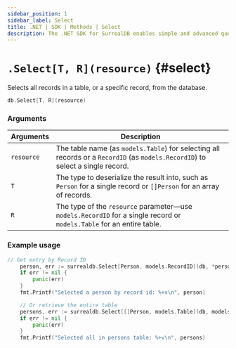 ```yaml
---
sidebar_position: 1
sidebar_label: Select
title: .NET | SDK | Methods | Select
description: The .NET SDK for SurrealDB enables simple and advanced querying of a remote or embedded database.
---
```



# `.Select[T, R](resource)` {#select}

Selects all records in a table, or a specific record, from the database.

```go title="Method Syntax"
db.Select[T, R](resource)
```

### Arguments

<table>
    <thead>
        <tr>
            <th colspan="2" scope="col">Arguments</th>
            <th colspan="2" scope="col">Description</th>
        </tr>
    </thead>
    <tbody>
        <tr>
            <td colspan="2" scope="col" scope="row" data-label="Arguments">
                <code>resource</code>
                <Label label="required" />
            </td>
            <td colspan="2" scope="col" scope="row" data-label="Description">
                The table name (as <code>models.Table</code>) for selecting all records or a <code>RecordID</code> (as <code>models.RecordID</code>) to select a single record.
            </td>
        </tr>
        <tr>
            <td colspan="2" scope="col" scope="row" data-label="Arguments">
                <code>T</code>
                <Label label="required" />
            </td>
            <td colspan="2" scope="col" scope="row" data-label="Description">
                The type to deserialize the result into, such as <code>Person</code> for a single record or <code>[]Person</code> for an array of records.
            </td>
        </tr>
        <tr>
            <td colspan="2" scope="col" scope="row" data-label="Arguments">
                <code>R</code>
                <Label label="required" />
            </td>
            <td colspan="2" scope="col" scope="row" data-label="Description">
                The type of the <code>resource</code> parameter—use <code>models.RecordID</code> for a single record or <code>models.Table</code> for an entire table.
            </td>
        </tr>
    </tbody>
</table>

### Example usage

```go
// Get entry by Record ID
	person, err := surrealdb.Select[Person, models.RecordID](db, *person1.ID)
	if err != nil {
		panic(err)
	}
	fmt.Printf("Selected a person by record id: %+v\n", person)

	// Or retrieve the entire table
	persons, err := surrealdb.Select[[]Person, models.Table](db, models.Table("persons"))
	if err != nil {
		panic(err)
	}
	fmt.Printf("Selected all in persons table: %+v\n", persons)
```
